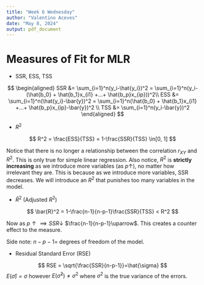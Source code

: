 ```yaml
---
title: "Week 6 Wednesday"
author: "Valentino Aceves"
date: "May 8, 2024"
output: pdf_document
---
```


# Measures of Fit for MLR

- SSR, ESS, TSS

$$
\begin{aligned}
SSR &= \sum_{i=1}^n(y_i-\hat{y_i})^2 = \sum_{i=1}^n(y_i-(\hat{b_0} + \hat{b_1}x_{i1} +...+ \hat{b_p}x_{ip}))^2\\
ESS &= \sum_{i=1}^n(\hat{y_i}-\bar{y})^2 = \sum_{i=1}^n(\hat{b_0} + \hat{b_1}x_{i1} +...+ \hat{b_p}x_{ip}-\bar{y})^2 \\
TSS &= \sum_{i=1}^n(y_i-\bar{y})^2
\end{aligned}
$$


- $R^2$

$$
R^2 = \frac{ESS}{TSS} = 1-\frac{SSR}{TSS} \in[0, 1]
$$

Notice that there is no longer a relationship between the correlation $r_{XY}$ and $R^2$. This is only true for simple linear regression. Also notice, $R^2$ is **strictly increasing** as we introduce more variables (as $p \uparrow$), no matter how irrelevant they are. This is because as we introduce more variables, SSR decreases. We will introduce an $R^2$ that punishes too many variables in the model.

- $\bar{R}^2$ (Adjusted $R^2$)

$$
\bar{R}^2 = 1-\frac{n-1}{n-p-1}\frac{SSR}{TSS} < R^2
$$

Now as $p\uparrow \implies SSR\downarrow$ $\frac{n-1}{n-p-1}\uparrow$. This creates a counter effect to the measure. 

Side note: $n-p-1=$ degrees of freedom of the model.

- Residual Standard Error (RSE)

$$
RSE = \sqrt{\frac{SSR}{n-p-1}}=\hat{\sigma}
$$
$E(\hat{\sigma}) = \sigma$ however $E(\hat{\sigma}^2) \ne \sigma^2$ where $\sigma^2$ is the true variance of the errors.
